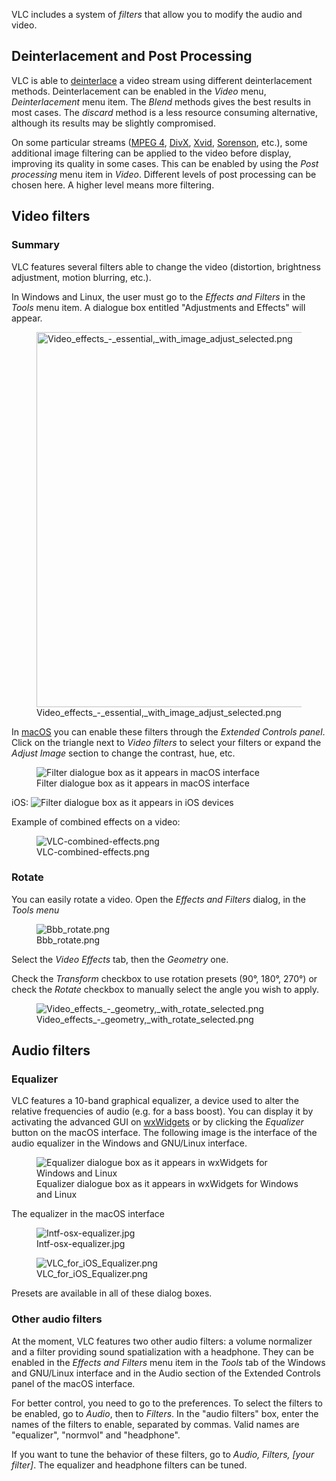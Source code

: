 {{Outdated}}<!-- We don't use wxWidgets anymore -->
{{RightMenu|Documentation TOC}}
VLC includes a system of ''filters'' that allow you to modify the audio and video.

==Deinterlacement and Post Processing==

VLC is able to [[deinterlace]] a video stream using different deinterlacement methods. Deinterlacement can be enabled in the ''Video'' menu, ''Deinterlacement'' menu item. The ''Blend'' methods gives the best results in most cases. The ''discard'' method is a less resource consuming alternative, although its results may be slightly compromised.

On some particular streams ([[MPEG 4]], [[DivX]], [[Xvid]], [[Sorenson Video|Sorenson]], etc.), some additional image filtering can be applied to the video before display, improving its quality in some cases. This can be enabled by using the ''Post processing'' menu item in ''Video''. Different levels of post processing can be chosen here. A higher level means more filtering.

==Video filters==

=== Summary ===
VLC features several filters able to change the video (distortion, brightness adjustment, motion blurring, etc.).

In Windows and Linux, the user must go to the ''Effects and Filters'' in the ''Tools'' menu item. A dialogue box entitled "Adjustments and Effects" will appear.

[[File:Video effects - essential, with image adjust selected.png|600px|center|alt=Effects and Filters dialogue box as it appears in a pre-release version of 2.0.0 on Ubuntu Linux]]


In [[macOS]] you can enable these filters through the ''Extended Controls panel''. Click on the triangle next to ''Video filters'' to select your filters or expand the ''Adjust Image'' section to change the contrast, hue, etc.

[[File:intf-osx-vfilters.jpg|center|Filter dialogue box as it appears in macOS interface]]

iOS:
[[File:VLC for iOS Video Filters.png|center|Filter dialogue box as it appears in iOS devices]]

Example of combined effects on a video:

[[File:VLC-combined-effects.png|center|alt=A striking image of a video with many effects]]

=== Rotate ===

You can easily rotate a video. Open the ''Effects and Filters'' dialog, in the ''Tools menu''

[[File:Bbb_rotate.png|center|alt=A rotated image of a Big Buck Bunny video]]

Select the ''Video Effects'' tab, then the ''Geometry'' one.

Check the ''Transform'' checkbox to use rotation presets (90°, 180°, 270°) or check the ''Rotate'' checkbox to manually select the angle you wish to apply.

[[File:Video effects - geometry, with rotate selected.png|center|alt=The rotate video dialogue box under the wxWidgets interface]]

==Audio filters==

===Equalizer===
{{Wikipedia|Equalization (audio)}}
VLC features a 10-band graphical equalizer, a device used to alter the relative frequencies of audio (e.g. for a bass boost). You can display it by activating the advanced GUI on [[wxWidgets]] or by clicking the ''Equalizer'' button on the macOS interface. The following image is the interface of the audio equalizer in the Windows and GNU/Linux interface.

[[File:Audio Filters.PNG|center|Equalizer dialogue box as it appears in wxWidgets for Windows and Linux]]

The equalizer in the macOS interface

[[File:Intf-osx-equalizer.jpg|center|alt=Equalizer dialogue box as it appears in macOS]]

[[File:VLC for iOS Equalizer.png|center|alt=Equalizer dialogue box as it appears in iOS devices]]

Presets are available in all of these dialog boxes.

===Other audio filters===

At the moment, VLC features two other audio filters: a volume normalizer and a filter providing sound spatialization with a headphone. They can be enabled in the ''Effects and Filters'' menu item in the ''Tools'' tab of the Windows and GNU/Linux interface and in the Audio section of the Extended Controls panel of the macOS interface.

For better control, you need to go to the preferences. To select the filters to be enabled, go to ''Audio'', then to ''Filters''. In the "audio filters" box, enter the names of the filters to enable, separated by commas. Valid names are "equalizer", "normvol" and "headphone".

If you want to tune the behavior of these filters, go to ''Audio, Filters, [your filter]''. The equalizer and headphone filters can be tuned.

{{Documentation}}
